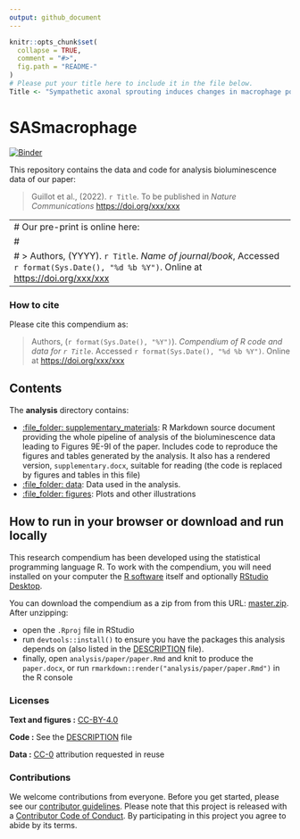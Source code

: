```yaml
---
output: github_document
---
```


<!-- README.md is generated from README.Rmd. Please edit that file -->

```r
knitr::opts_chunk$set(
  collapse = TRUE,
  comment = "#>",
  fig.path = "README-"
)
# Please put your title here to include it in the file below.
Title <- "Sympathetic axonal sprouting induces changes in macrophage populations and protects against pancreatic cancer"
```

# SASmacrophage

[![Binder](https://mybinder.org/badge_logo.svg)](https://mybinder.org/v2/gh///master?urlpath=rstudio)

This repository contains the data and code for analysis bioluminescence data of our paper:

> Guillot et al., (2022). `r Title`. To be published in _Nature Communications_ <https://doi.org/xxx/xxx>

---
# Our pre-print is online here:
# 
# > Authors, (YYYY). `r Title`. _Name of journal/book_, Accessed `r format(Sys.Date(), "%d %b %Y")`. Online at <https://doi.org/xxx/xxx>
---

### How to cite

Please cite this compendium as:

> Authors, (`r format(Sys.Date(), "%Y")`). _Compendium of R code and data for `r Title`_. Accessed `r format(Sys.Date(), "%d %b %Y")`. Online at <https://doi.org/xxx/xxx>

## Contents

The **analysis** directory contains:

  - [:file\_folder: supplementary_materials](/analysis/supplementary_materials): 
    R Markdown source document
    providing the whole pipeline of analysis of the bioluminescence data leading
    to Figures 9E-9I of the paper. 
    Includes code to reproduce the figures and tables
    generated by the analysis. It also has a rendered version,
    `supplementary.docx`, suitable for reading (the code is replaced by figures
    and tables in this file)
  - [:file\_folder: data](/analysis/data): Data used in the analysis.
  - [:file\_folder: figures](/analysis/figures): Plots and other
    illustrations

## How to run in your browser or download and run locally

This research compendium has been developed using the statistical programming
language R. To work with the compendium, you will need
installed on your computer the [R software](https://cloud.r-project.org/)
itself and optionally [RStudio Desktop](https://rstudio.com/products/rstudio/download/).

You can download the compendium as a zip from from this URL:
[master.zip](/archive/master.zip). After unzipping:

- open the `.Rproj` file in RStudio
- run `devtools::install()` to ensure you have the packages this analysis depends on (also listed in the
[DESCRIPTION](/DESCRIPTION) file).
- finally, open `analysis/paper/paper.Rmd` and knit to produce the `paper.docx`, or run `rmarkdown::render("analysis/paper/paper.Rmd")` in the R console

### Licenses

**Text and figures :**  [CC-BY-4.0](http://creativecommons.org/licenses/by/4.0/)

**Code :** See the [DESCRIPTION](DESCRIPTION) file

**Data :** [CC-0](http://creativecommons.org/publicdomain/zero/1.0/) attribution requested in reuse

### Contributions

We welcome contributions from everyone. Before you get started, please see our [contributor guidelines](CONTRIBUTING.md). Please note that this project is released with a [Contributor Code of Conduct](CONDUCT.md). By participating in this project you agree to abide by its terms.

